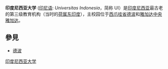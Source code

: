 {{unreferenced|time=2010-01-25T09:54:03+00:00}}
{{University
|name= 印度尼西亚大学
|native_name= ''Universitas Indonesia''
|motto = ''veritas, probitas, iustitia''
|image = Universitas Indonesia Station 01.jpg
|established= 1849年 (作为爪哇医学院)
|type= 国家大学
|staff=  4,814
|students= 41,555
|city= [[印度尼西亚|印度尼西亚]][[西爪哇省|西爪哇省]][[德波|德波]]<br />[[雅加达|雅加达]][[中央雅加达|中央雅加达]]
|country= [[印度尼西亚|印度尼西亚]]
|campus= 市区和郊区总计3,552,713 m²
|colour= [[黄色|黄色]]
|rector= Prof. Dr. Ir. Muhammad Anis M.Met. 教授
|affiliations=[[东盟大学网络|东盟大学网络]]、[[东南亚高等教育机构联盟|东南亚高等教育机构联盟]]、[[环太平洋大学联盟|环太平洋大学联盟]]
|website= [https://www.ui.ac.id/en/homepage-international/ www.ui.ac.id]
}}

'''印度尼西亚大学''' ([[印尼语|印尼语]]: ''Universitas Indonesia''，简称 UI）是[[印度尼西亚|印度尼西亚]]最古老的第三级教育机构（当时的[[荷属东印度|荷属东印度]]），主校园位于[[西爪哇省|西爪哇省]][[德波|德波]]和[[雅加达|雅加达]][[中央雅加达|中央雅加达]]。

==參見==
* [[德波|德波]]
{{Commonscat|University of Indonesia}}

{{APRU}}
{{ASEAN University Network}}
[[Category:印度尼西亚大学|]]